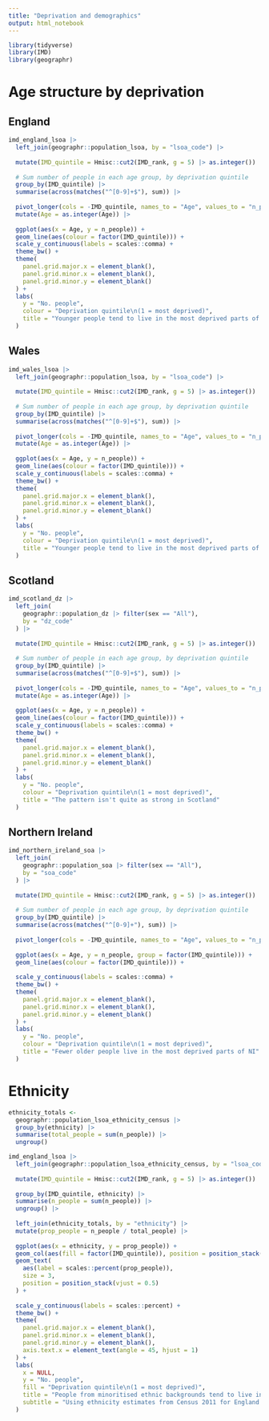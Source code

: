 ```yaml
---
title: "Deprivation and demographics"
output: html_notebook
---
```


```r
library(tidyverse)
library(IMD)
library(geographr)
```

# Age structure by deprivation

## England

```r
imd_england_lsoa |> 
  left_join(geographr::population_lsoa, by = "lsoa_code") |> 
  
  mutate(IMD_quintile = Hmisc::cut2(IMD_rank, g = 5) |> as.integer()) |> 
  
  # Sum number of people in each age group, by deprivation quintile
  group_by(IMD_quintile) |>
  summarise(across(matches("^[0-9]+$"), sum)) |> 
  
  pivot_longer(cols = -IMD_quintile, names_to = "Age", values_to = "n_people") |> 
  mutate(Age = as.integer(Age)) |> 
  
  ggplot(aes(x = Age, y = n_people)) +
  geom_line(aes(colour = factor(IMD_quintile))) +
  scale_y_continuous(labels = scales::comma) +
  theme_bw() +
  theme(
    panel.grid.major.x = element_blank(), 
    panel.grid.minor.x = element_blank(),
    panel.grid.minor.y = element_blank()
  ) +
  labs(
    y = "No. people",
    colour = "Deprivation quintile\n(1 = most deprived)",
    title = "Younger people tend to live in the most deprived parts of England"
  )
```

## Wales

```r
imd_wales_lsoa |> 
  left_join(geographr::population_lsoa, by = "lsoa_code") |> 
  
  mutate(IMD_quintile = Hmisc::cut2(IMD_rank, g = 5) |> as.integer()) |> 
  
  # Sum number of people in each age group, by deprivation quintile
  group_by(IMD_quintile) |>
  summarise(across(matches("^[0-9]+$"), sum)) |> 
  
  pivot_longer(cols = -IMD_quintile, names_to = "Age", values_to = "n_people") |> 
  mutate(Age = as.integer(Age)) |> 
  
  ggplot(aes(x = Age, y = n_people)) +
  geom_line(aes(colour = factor(IMD_quintile))) +
  scale_y_continuous(labels = scales::comma) +
  theme_bw() +
  theme(
    panel.grid.major.x = element_blank(), 
    panel.grid.minor.x = element_blank(),
    panel.grid.minor.y = element_blank()
  ) +
  labs(
    y = "No. people",
    colour = "Deprivation quintile\n(1 = most deprived)",
    title = "Younger people tend to live in the most deprived parts of Wales"
  )
```

## Scotland

```r
imd_scotland_dz |> 
  left_join(
    geographr::population_dz |> filter(sex == "All"), 
    by = "dz_code"
  ) |> 
  
  mutate(IMD_quintile = Hmisc::cut2(IMD_rank, g = 5) |> as.integer()) |> 
  
  # Sum number of people in each age group, by deprivation quintile
  group_by(IMD_quintile) |>
  summarise(across(matches("^[0-9]+$"), sum)) |> 
  
  pivot_longer(cols = -IMD_quintile, names_to = "Age", values_to = "n_people") |> 
  mutate(Age = as.integer(Age)) |> 
  
  ggplot(aes(x = Age, y = n_people)) +
  geom_line(aes(colour = factor(IMD_quintile))) +
  scale_y_continuous(labels = scales::comma) +
  theme_bw() +
  theme(
    panel.grid.major.x = element_blank(), 
    panel.grid.minor.x = element_blank(),
    panel.grid.minor.y = element_blank()
  ) +
  labs(
    y = "No. people",
    colour = "Deprivation quintile\n(1 = most deprived)",
    title = "The pattern isn't quite as strong in Scotland"
  )
```

## Northern Ireland

```r
imd_northern_ireland_soa |> 
  left_join(
    geographr::population_soa |> filter(sex == "All"), 
    by = "soa_code"
  ) |> 
  
  mutate(IMD_quintile = Hmisc::cut2(IMD_rank, g = 5) |> as.integer()) |> 
  
  # Sum number of people in each age group, by deprivation quintile
  group_by(IMD_quintile) |>
  summarise(across(matches("^[0-9]+"), sum)) |> 
  
  pivot_longer(cols = -IMD_quintile, names_to = "Age", values_to = "n_people") |> 
  
  ggplot(aes(x = Age, y = n_people, group = factor(IMD_quintile))) +
  geom_line(aes(colour = factor(IMD_quintile))) +
  
  scale_y_continuous(labels = scales::comma) +
  theme_bw() +
  theme(
    panel.grid.major.x = element_blank(), 
    panel.grid.minor.x = element_blank(),
    panel.grid.minor.y = element_blank()
  ) +
  labs(
    y = "No. people",
    colour = "Deprivation quintile\n(1 = most deprived)",
    title = "Fewer older people live in the most deprived parts of NI"
  )
```

# Ethnicity

```r
ethnicity_totals <- 
  geographr::population_lsoa_ethnicity_census |> 
  group_by(ethnicity) |> 
  summarise(total_people = sum(n_people)) |> 
  ungroup()

imd_england_lsoa |> 
  left_join(geographr::population_lsoa_ethnicity_census, by = "lsoa_code") |> 
  
  mutate(IMD_quintile = Hmisc::cut2(IMD_rank, g = 5) |> as.integer()) |> 
  
  group_by(IMD_quintile, ethnicity) |> 
  summarise(n_people = sum(n_people)) |> 
  ungroup() |> 
  
  left_join(ethnicity_totals, by = "ethnicity") |> 
  mutate(prop_people = n_people / total_people) |> 
  
  ggplot(aes(x = ethnicity, y = prop_people)) +
  geom_col(aes(fill = factor(IMD_quintile)), position = position_stack(reverse = TRUE)) +
  geom_text(
    aes(label = scales::percent(prop_people)), 
    size = 3,
    position = position_stack(vjust = 0.5)
  ) +
  
  scale_y_continuous(labels = scales::percent) +
  theme_bw() +
  theme(
    panel.grid.major.x = element_blank(), 
    panel.grid.minor.x = element_blank(),
    panel.grid.minor.y = element_blank(), 
    axis.text.x = element_text(angle = 45, hjust = 1)
  ) +
  labs(
    x = NULL,
    y = "No. people",
    fill = "Deprivation quintile\n(1 = most deprived)",
    title = "People from minoritised ethnic backgrounds tend to live in the most deprived areas",
    subtitle = "Using ethnicity estimates from Census 2011 for England and Wales"
  )

```

